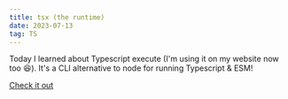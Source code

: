 ```yaml
---
title: tsx (the runtime)
date: 2023-07-13
tag: TS
---
```


Today I learned about Typescript execute (I'm using it on my website now too
😆). It's a CLI alternative to node for running Typescript & ESM!

[Check it out](https://www.npmjs.com/package/tsx)
